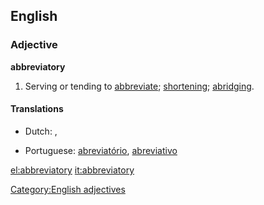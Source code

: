 ==English==

===Adjective===
'''abbreviatory'''

# Serving or tending to [[abbreviate]]; [[shortening]]; [[abridging]].

====Translations====
{{trans-top|serving or tending to abbreviate; shortening; abridging}}
* Dutch: {{t-|nl|afkortend}}, {{t-|nl|verkortend}}
{{trans-mid}}
* Portuguese: [[abreviatório]], [[abreviativo]]
{{trans-bottom}}

[[Category:English adjectives]]

[[el:abbreviatory]]
[[it:abbreviatory]]